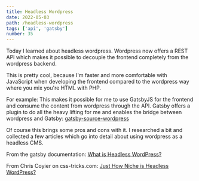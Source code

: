 ```yaml
---
title: Headless Wordpress
date: 2022-05-03
path: /headless-wordpress
tags: ['api', 'gatsby']
number: 35
---
```


Today I learned about headless wordpress. Wordpress now offers a REST API which
makes it possible to decouple the frontend completely from the wordpress
backend.

This is pretty cool, because I'm faster and more comfortable with JavaScript
when developing the frontend compared to the wordpress way where you mix you're
HTML with PHP.

For example: This makes it possible for me to use GatsbyJS for the frontend and
consume the content from wordpress through the API. Gatsby offers a plugin to do
all the heavy lifting for me and enables the bridge between wordpress and
Gatsby:
[gatsby-source-wordpress](https://www.gatsbyjs.org/packages/gatsby-source-wordpress/)

Of course this brings some pros and cons with it. I researched a bit and
collected a few articles which go into detail about using wordpress as a
headless CMS.

From the gatsby documentation:
[What is Headless WordPress?](https://www.gatsbyjs.com/docs/glossary/headless-wordpress/)

From Chris Coyier on css-tricks.com:
[Just How Niche is Headless WordPress?](https://css-tricks.com/just-how-niche-is-headless-wordpress/)
